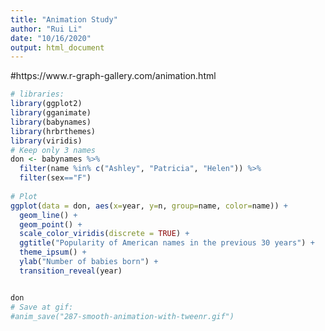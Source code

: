 ```yaml
---
title: "Animation Study"
author: "Rui Li"
date: "10/16/2020"
output: html_document
---
```


#https://www.r-graph-gallery.com/animation.html

```r
# libraries:
library(ggplot2)
library(gganimate)
library(babynames)
library(hrbrthemes)
library(viridis)
# Keep only 3 names
don <- babynames %>% 
  filter(name %in% c("Ashley", "Patricia", "Helen")) %>%
  filter(sex=="F")
  
# Plot
ggplot(data = don, aes(x=year, y=n, group=name, color=name)) +
  geom_line() +
  geom_point() +
  scale_color_viridis(discrete = TRUE) +
  ggtitle("Popularity of American names in the previous 30 years") +
  theme_ipsum() +
  ylab("Number of babies born") +
  transition_reveal(year)


don
# Save at gif:
#anim_save("287-smooth-animation-with-tweenr.gif")
```

